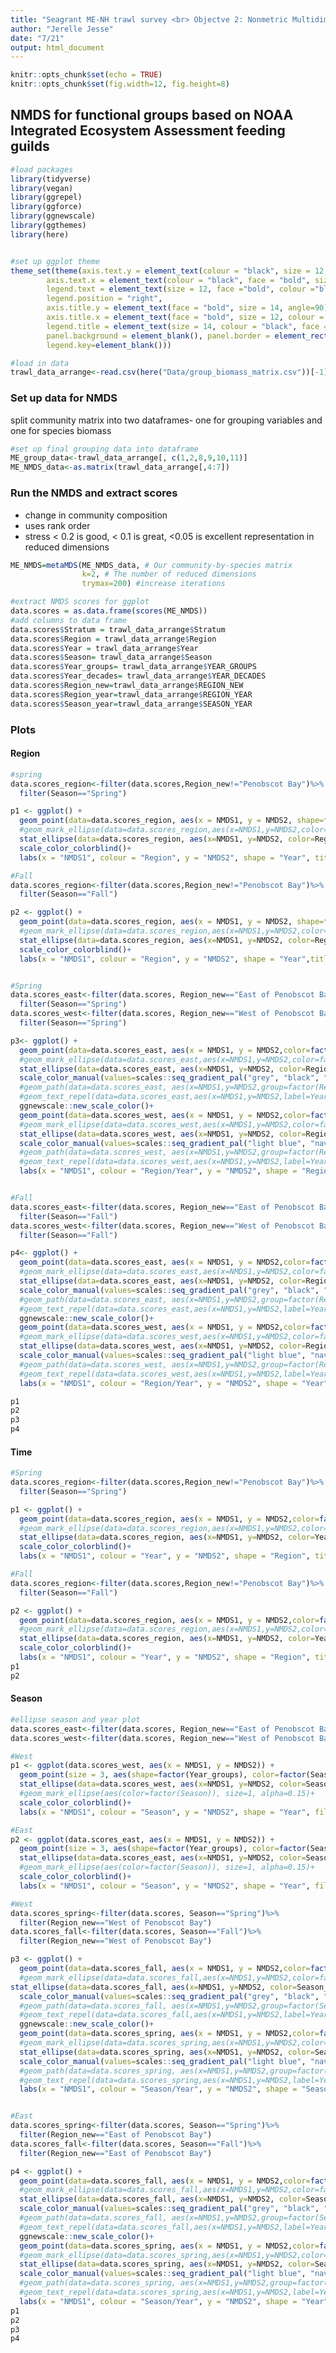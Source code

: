 ```yaml
---
title: "Seagrant ME-NH trawl survey <br> Objectve 2: Nonmetric Multidimensional Scaling"
author: "Jerelle Jesse"
date: "7/21"
output: html_document
---
```


```r
knitr::opts_chunk$set(echo = TRUE)
knitr::opts_chunk$set(fig.width=12, fig.height=8) 
```

## NMDS for functional groups based on NOAA Integrated Ecosystem Assessment feeding guilds
```r

#load packages
library(tidyverse)
library(vegan)
library(ggrepel)
library(ggforce)
library(ggnewscale)
library(ggthemes)
library(here)


#set up ggplot theme
theme_set(theme(axis.text.y = element_text(colour = "black", size = 12, face = "bold"),
        axis.text.x = element_text(colour = "black", face = "bold", size = 12),
        legend.text = element_text(size = 12, face ="bold", colour ="black"),
        legend.position = "right", 
        axis.title.y = element_text(face = "bold", size = 14, angle=90),
        axis.title.x = element_text(face = "bold", size = 12, colour = "black"),
        legend.title = element_text(size = 14, colour = "black", face = "bold"),
        panel.background = element_blank(), panel.border = element_rect(colour = "black", fill = NA, size = 0.5),
        legend.key=element_blank()))

#load in data
trawl_data_arrange<-read.csv(here("Data/group_biomass_matrix.csv"))[-1]

```

### Set up data for NMDS
split community matrix into two dataframes- one for grouping variables and one for species biomass 

```r
#set up final grouping data into dataframe
ME_group_data<-trawl_data_arrange[, c(1,2,8,9,10,11)]
ME_NMDS_data<-as.matrix(trawl_data_arrange[,4:7])

```

### Run the NMDS and extract scores
* change in community composition
* uses rank order
* stress < 0.2 is good, < 0.1 is great, <0.05 is excellent representation in reduced dimensions

```r
ME_NMDS=metaMDS(ME_NMDS_data, # Our community-by-species matrix
                k=2, # The number of reduced dimensions
                trymax=200) #increase iterations

#extract NMDS scores for ggplot
data.scores = as.data.frame(scores(ME_NMDS))
#add columns to data frame 
data.scores$Stratum = trawl_data_arrange$Stratum
data.scores$Region = trawl_data_arrange$Region
data.scores$Year = trawl_data_arrange$Year
data.scores$Season= trawl_data_arrange$Season
data.scores$Year_groups= trawl_data_arrange$YEAR_GROUPS
data.scores$Year_decades= trawl_data_arrange$YEAR_DECADES
data.scores$Region_new=trawl_data_arrange$REGION_NEW
data.scores$Region_year=trawl_data_arrange$REGION_YEAR
data.scores$Season_year=trawl_data_arrange$SEASON_YEAR

```

### Plots

#### Region
```r
#spring
data.scores_region<-filter(data.scores,Region_new!="Penobscot Bay")%>%
  filter(Season=="Spring")

p1 <- ggplot() + 
  geom_point(data=data.scores_region, aes(x = NMDS1, y = NMDS2, shape=factor(Year_groups),color=factor(Region_new)),size = 3)+ 
  #geom_mark_ellipse(data=data.scores_region,aes(x=NMDS1,y=NMDS2,color=factor(Region_new)), size=1, alpha=0.15)+
  stat_ellipse(data=data.scores_region, aes(x=NMDS1, y=NMDS2, color=Region_new),level = 0.95,size=1)+
  scale_color_colorblind()+
  labs(x = "NMDS1", colour = "Region", y = "NMDS2", shape = "Year", title="Spring")

#Fall
data.scores_region<-filter(data.scores,Region_new!="Penobscot Bay")%>%
  filter(Season=="Fall")

p2 <- ggplot() + 
  geom_point(data=data.scores_region, aes(x = NMDS1, y = NMDS2, shape=factor(Year_groups),color=factor(Region_new)),size = 3)+ 
  #geom_mark_ellipse(data=data.scores_region,aes(x=NMDS1,y=NMDS2,color=factor(Region_new)), size=1, alpha=0.15)+
  stat_ellipse(data=data.scores_region, aes(x=NMDS1, y=NMDS2, color=Region_new),level = 0.95,size=1)+
  scale_color_colorblind()+
  labs(x = "NMDS1", colour = "Region", y = "NMDS2", shape = "Year",title="Fall")


#Spring
data.scores_east<-filter(data.scores, Region_new=="East of Penobscot Bay")%>%
  filter(Season=="Spring")
data.scores_west<-filter(data.scores, Region_new=="West of Penobscot Bay")%>%
  filter(Season=="Spring")

p3<- ggplot() + 
  geom_point(data=data.scores_east, aes(x = NMDS1, y = NMDS2,color=factor(Region_year), shape=factor(Region_new)),size = 3)+ 
  #geom_mark_ellipse(data=data.scores_east,aes(x=NMDS1,y=NMDS2,color=factor(Region_year)), size=1, alpha=0.15)+
  stat_ellipse(data=data.scores_east, aes(x=NMDS1, y=NMDS2, color=Region_year),level = 0.95,size=1)+
  scale_color_manual(values=scales::seq_gradient_pal("grey", "black", "Lab")(seq(0,1,length.out=4)))+
  #geom_path(data=data.scores_east, aes(x=NMDS1,y=NMDS2,group=factor(Region_new)))+
  #geom_text_repel(data=data.scores_east,aes(x=NMDS1,y=NMDS2,label=Year), size=4, fontface="bold", color="black")+
  ggnewscale::new_scale_color()+
  geom_point(data=data.scores_west, aes(x = NMDS1, y = NMDS2,color=factor(Region_year), shape=factor(Region_new)),size = 3)+ 
  #geom_mark_ellipse(data=data.scores_west,aes(x=NMDS1,y=NMDS2,color=factor(Region_year)), size=1, alpha=0.15)+
  stat_ellipse(data=data.scores_west, aes(x=NMDS1, y=NMDS2, color=Region_year),level = 0.95,size=1)+
  scale_color_manual(values=scales::seq_gradient_pal("light blue", "navy", "Lab")(seq(0,1,length.out=4)))+
  #geom_path(data=data.scores_west, aes(x=NMDS1,y=NMDS2,group=factor(Region_new)))+
  #geom_text_repel(data=data.scores_west,aes(x=NMDS1,y=NMDS2,label=Year), size=4, fontface="bold", color="black")+
  labs(x = "NMDS1", colour = "Region/Year", y = "NMDS2", shape = "Region", fill="Region/Year", title="Spring")


#Fall
data.scores_east<-filter(data.scores, Region_new=="East of Penobscot Bay")%>%
  filter(Season=="Fall")
data.scores_west<-filter(data.scores, Region_new=="West of Penobscot Bay")%>%
  filter(Season=="Fall")

p4<- ggplot() + 
  geom_point(data=data.scores_east, aes(x = NMDS1, y = NMDS2,color=factor(Region_year), shape=factor(Region_new)),size = 3)+ 
  #geom_mark_ellipse(data=data.scores_east,aes(x=NMDS1,y=NMDS2,color=factor(Region_year)), size=1, alpha=0.15)+
  stat_ellipse(data=data.scores_east, aes(x=NMDS1, y=NMDS2, color=Region_year),level = 0.95,size=1)+
  scale_color_manual(values=scales::seq_gradient_pal("grey", "black", "Lab")(seq(0,1,length.out=4)))+
  #geom_path(data=data.scores_east, aes(x=NMDS1,y=NMDS2,group=factor(Region_new)))+
  #geom_text_repel(data=data.scores_east,aes(x=NMDS1,y=NMDS2,label=Year), size=4, fontface="bold",   color="black")+
  ggnewscale::new_scale_color()+
  geom_point(data=data.scores_west, aes(x = NMDS1, y = NMDS2,color=factor(Region_year),      shape=factor(Region_new)),size = 3)+ 
  #geom_mark_ellipse(data=data.scores_west,aes(x=NMDS1,y=NMDS2,color=factor(Region_year)), size=1,   alpha=0.15)+
  stat_ellipse(data=data.scores_west, aes(x=NMDS1, y=NMDS2, color=Region_year),level = 0.95,size=1)+
  scale_color_manual(values=scales::seq_gradient_pal("light blue", "navy", "Lab")(seq(0,1,length.out=4)))+
  #geom_path(data=data.scores_west, aes(x=NMDS1,y=NMDS2,group=factor(Region_new)))+
  #geom_text_repel(data=data.scores_west,aes(x=NMDS1,y=NMDS2,label=Year), size=4, fontface="bold",   color="black")+
  labs(x = "NMDS1", colour = "Region/Year", y = "NMDS2", shape = "Year", fill="Region/Year", title="Fall")

p1
p2
p3
p4

```

#### Time
```r
#Spring
data.scores_region<-filter(data.scores,Region_new!="Penobscot Bay")%>%
  filter(Season=="Spring")

p1 <- ggplot() + 
  geom_point(data=data.scores_region, aes(x = NMDS1, y = NMDS2,color=factor(Year_groups), shape=factor(Region_new)),size = 3)+ 
  #geom_mark_ellipse(data=data.scores_region,aes(x=NMDS1,y=NMDS2,color=factor(Year_groups)), size=1, alpha=0.15)+
  stat_ellipse(data=data.scores_region, aes(x=NMDS1, y=NMDS2, color=Year_groups),level = 0.95,size=1)+
  scale_color_colorblind()+
  labs(x = "NMDS1", colour = "Year", y = "NMDS2", shape = "Region", title="Spring")

#Fall
data.scores_region<-filter(data.scores,Region_new!="Penobscot Bay")%>%
  filter(Season=="Fall")

p2 <- ggplot() + 
  geom_point(data=data.scores_region, aes(x = NMDS1, y = NMDS2,color=factor(Year_groups), shape=factor(Region_new)),size = 3)+ 
  #geom_mark_ellipse(data=data.scores_region,aes(x=NMDS1,y=NMDS2,color=factor(Year_groups)), size=1, alpha=0.15)+
  stat_ellipse(data=data.scores_region, aes(x=NMDS1, y=NMDS2, color=Year_groups),level = 0.95,size=1)+
  scale_color_colorblind()+
  labs(x = "NMDS1", colour = "Year", y = "NMDS2", shape = "Region", title="Fall")
p1
p2
```

#### Season
```r
#ellipse season and year plot
data.scores_east<-filter(data.scores, Region_new=="East of Penobscot Bay")
data.scores_west<-filter(data.scores, Region_new=="West of Penobscot Bay")

#West
p1 <- ggplot(data.scores_west, aes(x = NMDS1, y = NMDS2)) + 
  geom_point(size = 3, aes(shape=factor(Year_groups), color=factor(Season)))+ 
  stat_ellipse(data=data.scores_west, aes(x=NMDS1, y=NMDS2, color=Season),level = 0.95,size=1)+
  #geom_mark_ellipse(aes(color=factor(Season)), size=1, alpha=0.15)+
  scale_color_colorblind()+
  labs(x = "NMDS1", colour = "Season", y = "NMDS2", shape = "Year", fill="Season", title="West")

#East
p2 <- ggplot(data.scores_east, aes(x = NMDS1, y = NMDS2)) + 
  geom_point(size = 3, aes(shape=factor(Year_groups), color=factor(Season)))+ 
  stat_ellipse(data=data.scores_east, aes(x=NMDS1, y=NMDS2, color=Season),level = 0.95,size=1)+
  #geom_mark_ellipse(aes(color=factor(Season)), size=1, alpha=0.15)+
  scale_color_colorblind()+
  labs(x = "NMDS1", colour = "Season", y = "NMDS2", shape = "Year", fill="Season", title="East")

#West
data.scores_spring<-filter(data.scores, Season=="Spring")%>%
  filter(Region_new=="West of Penobscot Bay")
data.scores_fall<-filter(data.scores, Season=="Fall")%>%
  filter(Region_new=="West of Penobscot Bay")

p3 <- ggplot() + 
  geom_point(data=data.scores_fall, aes(x = NMDS1, y = NMDS2,color=factor(Season_year), shape=factor(Season)),size = 3)+ 
  #geom_mark_ellipse(data=data.scores_fall,aes(x=NMDS1,y=NMDS2,color=factor(Season_year)), size=1, alpha=0.15)+
stat_ellipse(data=data.scores_fall, aes(x=NMDS1, y=NMDS2, color=Season_year),level = 0.95,size=1)+
  scale_color_manual(values=scales::seq_gradient_pal("grey", "black", "Lab")(seq(0,1,length.out=4)))+
  #geom_path(data=data.scores_fall, aes(x=NMDS1,y=NMDS2,group=factor(Season)))+
  #geom_text_repel(data=data.scores_fall,aes(x=NMDS1,y=NMDS2,label=Year), size=4, fontface="bold", color="black")+
  ggnewscale::new_scale_color()+
  geom_point(data=data.scores_spring, aes(x = NMDS1, y = NMDS2,color=factor(Season_year), shape=factor(Season)),size = 3)+ 
  #geom_mark_ellipse(data=data.scores_spring,aes(x=NMDS1,y=NMDS2,color=factor(Season_year)), size=1, alpha=0.15)+
  stat_ellipse(data=data.scores_spring, aes(x=NMDS1, y=NMDS2, color=Season_year),level = 0.95,size=1)+
  scale_color_manual(values=scales::seq_gradient_pal("light blue", "navy", "Lab")(seq(0,1,length.out=4)))+
  #geom_path(data=data.scores_spring, aes(x=NMDS1,y=NMDS2,group=factor(Season)),color="navy")+
  #geom_text_repel(data=data.scores_spring,aes(x=NMDS1,y=NMDS2,label=Year), size=4, fontface="bold", color="black")+
  labs(x = "NMDS1", colour = "Season/Year", y = "NMDS2", shape = "Season", fill="Season/Year", title="West")


#East
data.scores_spring<-filter(data.scores, Season=="Spring")%>%
  filter(Region_new=="East of Penobscot Bay")
data.scores_fall<-filter(data.scores, Season=="Fall")%>%
  filter(Region_new=="East of Penobscot Bay")

p4 <- ggplot() + 
  geom_point(data=data.scores_fall, aes(x = NMDS1, y = NMDS2,color=factor(Season_year), shape=factor(Season)),size = 3)+ 
  #geom_mark_ellipse(data=data.scores_fall,aes(x=NMDS1,y=NMDS2,color=factor(Season_year)), size=1, alpha=0.15)+
  stat_ellipse(data=data.scores_fall, aes(x=NMDS1, y=NMDS2, color=Season_year),level = 0.95,size=1)+
  scale_color_manual(values=scales::seq_gradient_pal("grey", "black", "Lab")(seq(0,1,length.out=4)))+
  #geom_path(data=data.scores_fall, aes(x=NMDS1,y=NMDS2,group=factor(Season)))+
  #geom_text_repel(data=data.scores_fall,aes(x=NMDS1,y=NMDS2,label=Year), size=4, fontface="bold", color="black")+
  ggnewscale::new_scale_color()+
  geom_point(data=data.scores_spring, aes(x = NMDS1, y = NMDS2,color=factor(Season_year), shape=factor(Season)),size = 3)+ 
  #geom_mark_ellipse(data=data.scores_spring,aes(x=NMDS1,y=NMDS2,color=factor(Season_year)), size=1, alpha=0.15)+
  stat_ellipse(data=data.scores_spring, aes(x=NMDS1, y=NMDS2, color=Season_year),level = 0.95,size=1)+
  scale_color_manual(values=scales::seq_gradient_pal("light blue", "navy", "Lab")(seq(0,1,length.out=4)))+
  #geom_path(data=data.scores_spring, aes(x=NMDS1,y=NMDS2,group=factor(Season)),color="navy")+
  #geom_text_repel(data=data.scores_spring,aes(x=NMDS1,y=NMDS2,label=Year), size=4, fontface="bold", color="black")+
  labs(x = "NMDS1", colour = "Season/Year", y = "NMDS2", shape = "Year", fill="Season/Year", title="East")
p1
p2
p3
p4
```

